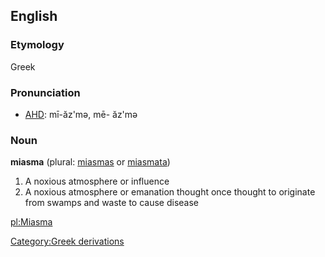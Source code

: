 ==English==

=== Etymology ===
Greek

=== Pronunciation ===
* [[w:AHD|AHD]]: mī-ăz'mə, mē- ăz'mə

=== Noun ===
'''miasma''' (plural: [[miasmas]] or [[miasmata]])

# A noxious atmosphere or influence
# A noxious atmosphere or emanation thought once thought to originate from swamps and waste to cause disease
{{seeCites}}

[[Category:Greek derivations]]
[[pl:Miasma]]